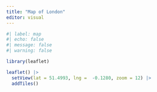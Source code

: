 ```yaml
---
title: "Map of London"
editor: visual
---
```


```r
#| label: map
#| echo: false
#| message: false
#| warning: false

library(leaflet)
```

```r
leaflet() |> 
  setView(lat = 51.4993, lng =  -0.1280, zoom = 12) |> 
  addTiles()
```

